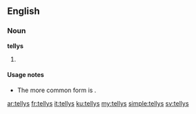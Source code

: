 ==English==

===Noun===
'''tellys'''

# {{nonstandard}} {{plural of|telly}}

====Usage notes====
* The more common form is {{term|tellies}}.

[[ar:tellys]]
[[fr:tellys]]
[[it:tellys]]
[[ku:tellys]]
[[my:tellys]]
[[simple:tellys]]
[[sv:tellys]]